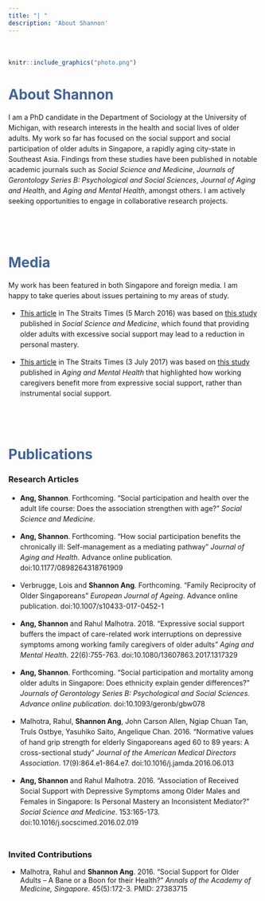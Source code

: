 ```yaml
---
title: "| "
description: 'About Shannon'
---
```

<style>
  p {line-height: 1.5em;}
</style>

</br>

```r
knitr::include_graphics("photo.png")
```

# <span style="color:#436396">About Shannon</span>
I am a PhD candidate in the Department of Sociology at the University of Michigan, with research interests in the health and social lives of older adults. My work so far has focused on the social support and social participation of older adults in Singapore, a rapidly aging city-state in Southeast Asia. Findings from these studies have been published in notable academic journals such as *Social Science and Medicine*, *Journals of Gerontology Series B: Psychological and Social Sciences*, *Journal of Aging and Health*, and *Aging and Mental Health*, amongst others. I am actively seeking opportunities to engage in collaborative research projects. 

</br></br>

# <span style="color:#436396">Media</span>
My work has been featured in both Singapore and foreign media. I am happy to take queries about issues pertaining to my areas of study.

- [This article](http://www.straitstimes.com/singapore/support-the-elderly-socially-but-let-them-control-their-lives) in The Straits Times (5 March 2016) was based on [this study](10.1016/j.socscimed.2016.02.019) published in *Social Science and Medicine*, which found that providing older adults with excessive social support may lead to a reduction in personal mastery.

- [This article](http://www.straitstimes.com/singapore/rather-than-a-helping-hand-offer-caregivers-a-listening-ear) in The Straits Times (3 July 2017) was based on [this study](doi:10.1080/13607863.2017.1317329) published in *Aging and Mental Health* that highlighted how working caregivers benefit more from expressive social support, rather than instrumental social support.

</br></br>

# <span style="color:#436396">Publications</span>

### Research Articles
- **Ang, Shannon**. Forthcoming. “Social participation and health over the adult life course: Does the association strengthen with age?” *Social Science and Medicine*.

- **Ang, Shannon**. Forthcoming. “How social participation benefits the chronically ill: Self-management as a mediating pathway” *Journal of Aging and Health*. Advance online publication. doi:10.1177/0898264318761909

- Verbrugge, Lois and **Shannon Ang**. Forthcoming. “Family Reciprocity of Older Singaporeans” *European Journal of Ageing*. Advance online publication. doi:10.1007/s10433-017-0452-1

- **Ang, Shannon** and Rahul Malhotra. 2018. “Expressive social support buffers the impact of care-related work interruptions on depressive symptoms among working family caregivers of older adults” *Aging and Mental Health*. 22(6):755-763. doi:10.1080/13607863.2017.1317329

- **Ang, Shannon**. Forthcoming. “Social participation and mortality among older adults in Singapore: Does ethnicity explain gender differences?” *Journals of Gerontology Series B: Psychological and Social Sciences. Advance online publication*. doi:10.1093/geronb/gbw078

- Malhotra, Rahul, **Shannon Ang**, John Carson Allen, Ngiap Chuan Tan, Truls Ostbye, Yasuhiko Saito, Angelique Chan. 2016. “Normative values of hand grip strength for elderly Singaporeans aged 60 to 89 years: A cross-sectional study” *Journal of the American Medical Directors Association*.  17(9):864.e1-864.e7. doi:10.1016/j.jamda.2016.06.013

- **Ang, Shannon** and Rahul Malhotra. 2016. “Association of Received Social Support with Depressive Symptoms among Older Males and Females in Singapore: Is Personal Mastery an Inconsistent Mediator?” *Social Science and Medicine*. 153:165-173. doi:10.1016/j.socscimed.2016.02.019
</br></br>

### Invited Contributions
- Malhotra, Rahul and **Shannon Ang**. 2016. “Social Support for Older Adults – A Bane or a Boon for their Health?” *Annals of the Academy of Medicine, Singapore*. 45(5):172-3. PMID: 27383715
